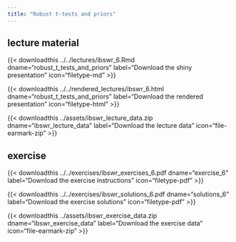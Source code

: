 ```yaml
---
title: "Robust t-tests and priors"
---
```


## lecture material

{{< downloadthis ../../lectures/ibswr_6.Rmd dname="robust_t_tests_and_priors" label="Download the shiny presentation" icon="filetype-md" >}}


{{< downloadthis ../../rendered_lectures/ibswr_6.html dname="robust_t_tests_and_priors" label="Download the rendered presentation" icon="filetype-html" >}}

{{< downloadthis ../assets/ibswr_lecture_data.zip dname="ibswr_lecture_data" label="Download the lecture data" icon="file-earmark-zip" >}}

## exercise

{{< downloadthis ../../exercises/ibswr_exercises_6.pdf dname="exercise_6" label="Download the exercise instructions" icon="filetype-pdf" >}}

{{< downloadthis ../../exercises/ibswr_solutions_6.pdf dname="solutions_6" label="Download the exercise solutions" icon="filetype-pdf" >}}

{{< downloadthis ../assets/ibswr_exercise_data.zip dname="ibswr_exercise_data" label="Download the exercise data" icon="file-earmark-zip" >}}
